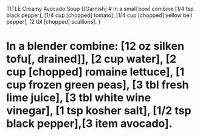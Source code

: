 TITLE Creamy Avocado Soup
{[Garnish]
# In a small bowl combine [1/4 tsp black pepper], [1/4 cup [chopped] tomato], [1/4 cup [chopped] yellow bell pepper], [2 tbl [chopped] scallions].
}

# In a blender combine: [12 oz silken tofu[, drained]], [2 cup water], [2 cup [chopped] romaine lettuce], [1 cup frozen green peas], [3 tbl fresh lime juice], [3 tbl white wine vinegar], [1 tsp kosher salt], [1/2 tsp black pepper],[3 item avocado].
